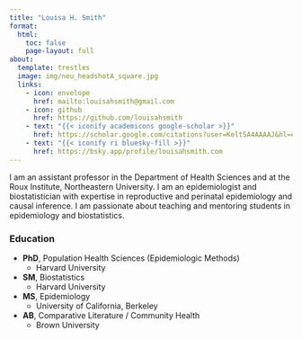 ```yaml
---
title: "Louisa H. Smith"
format:
  html:
    toc: false
    page-layout: full
about:
  template: trestles
  image: img/neu_headshotA_square.jpg
  links:
    - icon: envelope
      href: mailto:louisahsmith@gmail.com
    - icon: github
      href: https://github.com/louisahsmith
    - text: "{{< iconify academicons google-scholar >}}"
      href: https://scholar.google.com/citations?user=KeltSA4AAAAJ&hl=en&oi=ao
    - text: "{{< iconify ri bluesky-fill >}}"
      href: https://bsky.app/profile/louisahsmith.com
---
```


I am an assistant professor in the Department of Health Sciences and at the Roux Institute, Northeastern University. I am an epidemiologist and biostatistician with expertise in reproductive and perinatal epidemiology and causal inference. I am passionate about teaching and mentoring students in epidemiology and biostatistics.


### Education

- **PhD**, Population Health Sciences (Epidemiologic Methods)
  - Harvard University
- **SM**, Biostatistics
  - Harvard University
- **MS**, Epidemiology
  - University of California, Berkeley
- **AB**, Comparative Literature / Community Health
  - Brown University

